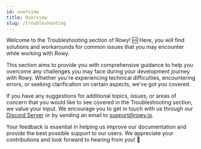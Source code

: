 ```yaml
---
id: overview
title: Overview
slug: /troubleshooting
---
```


Welcome to the Troubleshooting section of Rowy! 🆘 Here, you will find solutions and workarounds for common issues that you may encounter while working with Rowy.

This section aims to provide you with comprehensive guidance to help you overcome any challenges you may face during your development journey with Rowy. Whether you're experiencing technical difficulties, encountering errors, or seeking clarification on certain aspects, we've got you covered.

If you have any suggestions for additional topics, issues, or areas of concern that you would like to see covered in the Troubleshooting section, we value your input. We encourage you to get in touch with us through our [Discord Server](discord.com/invite/rowy-853498675484819476) or by sending an email to support@rowy.io. 

Your feedback is essential in helping us improve our documentation and provide the best possible support to our users. We appreciate your contributions and look forward to hearing from you! 💜